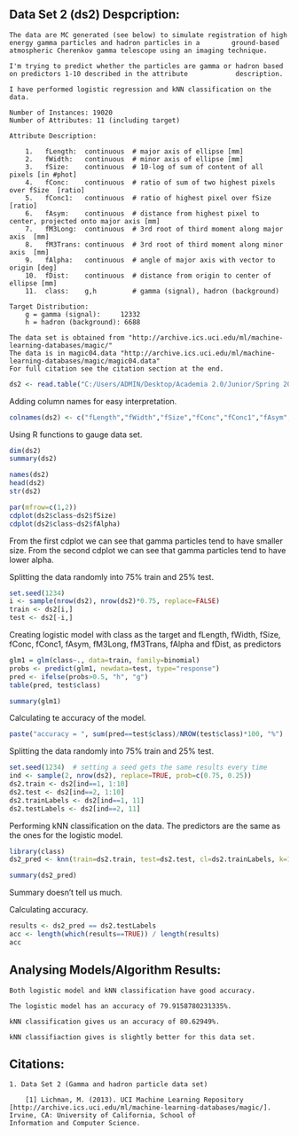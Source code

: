 ## Data Set 2 (ds2) Despcription:
    
    The data are MC generated (see below) to simulate registration of high energy gamma particles and hadron particles in a        ground-based atmospheric Cherenkov gamma telescope using an imaging technique.
    
    I'm trying to predict whether the particles are gamma or hadron based on predictors 1-10 described in the attribute            description.
    
    I have performed logistic regression and kNN classification on the data.
    
    Number of Instances: 19020
    Number of Attributes: 11 (including target)
    
    Attribute Description:
    
        1.   fLength:  continuous  # major axis of ellipse [mm]
        2.   fWidth:   continuous  # minor axis of ellipse [mm] 
        3.   fSize:    continuous  # 10-log of sum of content of all pixels [in #phot]
        4.   fConc:    continuous  # ratio of sum of two highest pixels over fSize  [ratio]
        5.   fConc1:   continuous  # ratio of highest pixel over fSize  [ratio]
        6.   fAsym:    continuous  # distance from highest pixel to center, projected onto major axis [mm]
        7.   fM3Long:  continuous  # 3rd root of third moment along major axis  [mm] 
        8.   fM3Trans: continuous  # 3rd root of third moment along minor axis  [mm]
        9.   fAlpha:   continuous  # angle of major axis with vector to origin [deg]
        10.  fDist:    continuous  # distance from origin to center of ellipse [mm]
        11.  class:    g,h         # gamma (signal), hadron (background)
    
    Target Distribution:
        g = gamma (signal):     12332
        h = hadron (background): 6688
    
    The data set is obtained from "http://archive.ics.uci.edu/ml/machine-learning-databases/magic/"
    The data is in magic04.data "http://archive.ics.uci.edu/ml/machine-learning-databases/magic/magic04.data"
    For full citation see the citation section at the end.


```{r}
ds2 <- read.table("C:/Users/ADMIN/Desktop/Academia 2.0/Junior/Spring 2018/Machine Learning/HW/magic04.data", header=FALSE, sep=",")
```


Adding column names for easy interpretation.
```{r}
colnames(ds2) <- c("fLength","fWidth","fSize","fConc","fConc1","fAsym","fM3Long","fM3Trans","fAlpha","fDist","class")
```

Using R functions to gauge data set.

```{r}
dim(ds2)
summary(ds2)
```


```{r}
names(ds2)
head(ds2)
str(ds2)
```

```{r}
par(mfrow=c(1,2))
cdplot(ds2$class~ds2$fSize)
cdplot(ds2$class~ds2$fAlpha)
```
From the first cdplot we can see that gamma particles tend to have smaller size.
From the second cdplot we can see that gamma particles tend to have lower alpha.


Splitting the data randomly into 75% train and 25% test.

```{r}
set.seed(1234)
i <- sample(nrow(ds2), nrow(ds2)*0.75, replace=FALSE)
train <- ds2[i,]
test <- ds2[-i,]
```

Creating logistic model with class as the target and fLength, fWidth, fSize, fConc, fConc1, fAsym, fM3Long, fM3Trans, fAlpha and fDist, as predictors

```{r}
glm1 = glm(class~., data=train, family=binomial)
probs <- predict(glm1, newdata=test, type="response")
pred <- ifelse(probs>0.5, "h", "g")
table(pred, test$class)
```


```{r}
summary(glm1)
```

Calculating te accuracy of the model.

```{r}
paste("accuracy = ", sum(pred==test$class)/NROW(test$class)*100, "%")
```


Splitting the data randomly into 75% train and 25% test.

```{r}
set.seed(1234)  # setting a seed gets the same results every time
ind <- sample(2, nrow(ds2), replace=TRUE, prob=c(0.75, 0.25))
ds2.train <- ds2[ind==1, 1:10]
ds2.test <- ds2[ind==2, 1:10]
ds2.trainLabels <- ds2[ind==1, 11]
ds2.testLabels <- ds2[ind==2, 11]
```

Performing kNN classification on the data. The predictors are the same as the ones for the logistic model.

```{r}
library(class)
ds2_pred <- knn(train=ds2.train, test=ds2.test, cl=ds2.trainLabels, k=10)
```


```{r}
summary(ds2_pred)
```
Summary doesn't tell us much.

Calculating accuracy.

```{r}
results <- ds2_pred == ds2.testLabels
acc <- length(which(results==TRUE)) / length(results)
acc
```


## Analysing Models/Algorithm Results:

    Both logistic model and kNN classification have good accuracy.
    
    The logistic model has an accuracy of 79.9158780231335%.
    
    kNN classification gives us an accuracy of 80.62949%.
    
    kNN classifiaction gives is slightly better for this data set.

## Citations:
    1. Data Set 2 (Gamma and hadron particle data set)
    
        [1] Lichman, M. (2013). UCI Machine Learning Repository                                                                            [http://archive.ics.uci.edu/ml/machine-learning-databases/magic/]. Irvine, CA: University of California, School of             Information and Computer Science.
